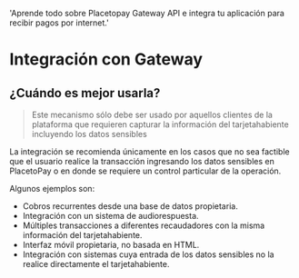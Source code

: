   'Aprende todo sobre Placetopay Gateway API e integra tu aplicación para recibir pagos por internet.'

# Integración con Gateway

## ¿Cuándo es mejor usarla?

> Este mecanismo sólo debe ser usado por aquellos clientes de la plataforma que requieren capturar la información del tarjetahabiente incluyendo los datos sensibles

La integración se recomienda únicamente en los casos que no sea factible que el usuario realice la transacción ingresando los datos sensibles en PlacetoPay o en donde se requiere un control particular de la operación.

 Algunos ejemplos son:

* Cobros recurrentes desde una base de datos propietaria.
* Integración con un sistema de audiorespuesta.
* Múltiples transacciones a diferentes recaudadores con la misma información del tarjetahabiente.
* Interfaz móvil propietaria, no basada en HTML.
* Integración con sistemas cuya entrada de los datos sensibles no la realice directamente el tarjetahabiente.
